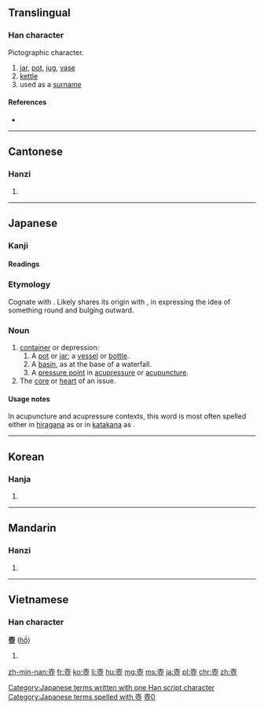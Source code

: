 {{also|壶|壷}}
==Translingual==

===Han character===
{{Han char|rn=33|rad=士|as=09|sn=12|four=40107|canj=GBLM}} Pictographic character.

# [[jar]], [[pot]], [[jug]], [[vase]]
# [[kettle]]
# used as a [[surname]]

====References====
* {{Han ref|kx=0243.150|dkj=05657|dj=0484.010|hdz=10468.010|uh=58FA|ud=22778|bh=B3FD|bd=46077}}

----

==Cantonese==

===Hanzi===
{{yue-hanzi|jyut=wu4|y=wu4|sim=壶}}

# {{defn|lang=yue|sort=士09}}

----

==Japanese==

===Kanji===
{{ja-kanji|grade=uc|rs=士09|style=ky|shin=壷}}

====Readings====
{{ja-readings
|on=[[こ]] (ko)
|kun=[[つぼ]] (tsubo)
}}

===Etymology===
Cognate with {{term|坪|tr=tsubo|lang=ja}}.  Likely shares its origin with {{term|粒|tr=tsubu|lang=ja}}, in expressing the idea of something round and bulging outward.

===Noun===
{{ja-noun|つぼ}}

# [[container]] or depression:
## A [[pot]] or [[jar]]; a [[vessel]] or [[bottle]].
## A [[basin]], as at the base of a waterfall.
## A [[pressure point]] in [[acupressure]] or [[acupuncture]].
# The [[core]] or [[heart]] of an issue.

====Usage notes====
In acupuncture and acupressure contexts, this word is most often spelled either in [[hiragana]] as {{l|ja|つぼ}} or in [[katakana]] as {{l|ja|ツボ}}.

[[Category:Japanese terms written with one Han script character]]
[[Category:Japanese terms spelled with 壺]]
----

==Korean==

===Hanja===
{{ko-hanja|hangeul=호|rv=ho|mr=ho}}

# {{defn|lang=ko|sort=士09}}

----

==Mandarin==

===Hanzi===
{{cmn-hanzi|sim=壶|pin=[[hú]] ([[hu2]]), [[yīn]] ([[yin1]])|wg=hu<sup>2</sup>, yin<sup>1</sup>}}

# {{defn|lang=cmn|sort=士09}}

----

==Vietnamese==

===Han character===
'''壺''' ([[hồ]])<!--Nom Foundation does not include this character-->

# {{defn|lang=vi|sort=士09}}

[[Category:CJKV characters simplified differently in Japan and China|壺0]]

[[zh-min-nan:壺]]
[[fr:壺]]
[[ko:壺]]
[[li:壺]]
[[hu:壺]]
[[mg:壺]]
[[ms:壺]]
[[ja:壺]]
[[pl:壺]]
[[chr:壺]]
[[zh:壺]]
